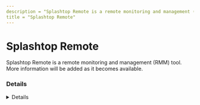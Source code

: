 ```yaml
---
description = "Splashtop Remote is a remote monitoring and management (RMM) tool. More information will be added as it becomes available."
title = "Splashtop Remote"
---
```




# Splashtop Remote

Splashtop Remote is a remote monitoring and management (RMM) tool. More information will be added as it becomes available.

### Details
<Details author={""}
         category={""}
         created={""}
         website={""}
         lastModified={"2/9/2024"}
         privileges={""}
         free={ false }
         verification={ false }
/>

#### Installation Paths
<Card code={ ["strwinclt.exe", "Splashtop_Streamer_Windows*.exe", "SplashtopSOS.exe", "sragent.exe", "srmanager.exe", "srserver.exe", "srservice.exe"] }/>





### Forensic Artifacts




#### Network Artifacts
<EuiSpacer size="xl"/>
<NetworkArtifactsTable data={ [{"Description": "Known remote domains", "Domains": ["splashtop.com", "*.api.splashtop.com", "*.relay.splashtop.com", "*.api.splashtop.eu"], "Ports": []}] }/>




### Detections
- Detects potential network activity of Splashtop Remote RMM tool
  - [Sigma Rule](https://github.com/magicsword-io/LOLRMM/blob/main/detections/sigma/splashtop_remote_network_sigma.yml)
- Detects potential processes activity of Splashtop Remote RMM tool
  - [Sigma Rule](https://github.com/magicsword-io/LOLRMM/blob/main/detections/sigma/splashtop_remote_processes_sigma.yml)

### References
- [https://support-splashtopbusiness.splashtop.com/hc/en-us/articles/115001811966-What-are-the-Firewall-Exceptions-and-IP-addresses-of-Splashtop-servers-Services](https://support-splashtopbusiness.splashtop.com/hc/en-us/articles/115001811966-What-are-the-Firewall-Exceptions-and-IP-addresses-of-Splashtop-servers-Services)

